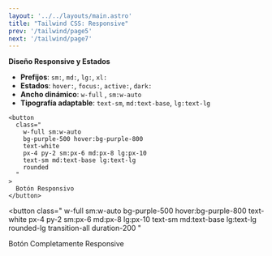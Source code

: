 ```yaml
---
layout: '../../layouts/main.astro'
title: "Tailwind CSS: Responsive"
prev: '/tailwind/page5'
next: '/tailwind/page7'
---
```


**Diseño Responsive y Estados**

- **Prefijos**: `sm:`, `md:`, `lg:`, `xl:`  
- **Estados**: `hover:`, `focus:`, `active:`, `dark:`  
- **Ancho dinámico**: `w-full` , `sm:w-auto`  
- **Tipografía adaptable**: `text-sm`, `md:text-base`, `lg:text-lg`

```astro
<button
  class="
    w-full sm:w-auto
    bg-purple-500 hover:bg-purple-800
    text-white
    px-4 py-2 sm:px-6 md:px-8 lg:px-10
    text-sm md:text-base lg:text-lg
    rounded
  "
>
  Botón Responsivo
</button>
```

<button
  class="
    w-full sm:w-auto
    bg-purple-500 hover:bg-purple-800
    text-white
    px-4 py-2 sm:px-6 md:px-8 lg:px-10
    text-sm md:text-base lg:text-lg
    rounded-lg
    transition-all duration-200
  "
>
  Botón Completamente Responsive
</button>
